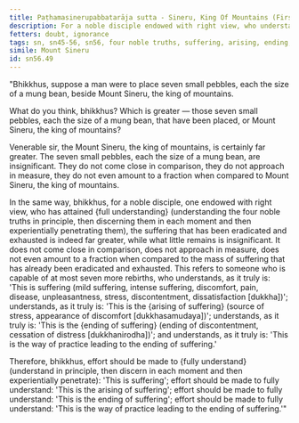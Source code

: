 ```yaml
---
title: Paṭhamasinerupabbatarāja sutta - Sineru, King Of Mountains (First)
description: For a noble disciple endowed with right view, who understands the Four Noble Truths, the suffering that has been eradicated and exhausted is far greater than what little remains.
fetters: doubt, ignorance
tags: sn, sn45-56, sn56, four noble truths, suffering, arising, ending, way of practice, path, right view
simile: Mount Sineru
id: sn56.49
---
```


"Bhikkhus, suppose a man were to place seven small pebbles, each the size of a mung bean, beside Mount Sineru, the king of mountains.

What do you think, bhikkhus? Which is greater — those seven small pebbles, each the size of a mung bean, that have been placed, or Mount Sineru, the king of mountains?

Venerable sir, the Mount Sineru, the king of mountains, is certainly far greater. The seven small pebbles, each the size of a mung bean, are insignificant. They do not come close in comparison, they do not approach in measure, they do not even amount to a fraction when compared to Mount Sineru, the king of mountains.

In the same way, bhikkhus, for a noble disciple, one endowed with right view, who has attained \{full understanding} (understanding the four noble truths in principle, then discerning them in each moment and then experientially penetrating them), the suffering that has been eradicated and exhausted is indeed far greater, while what little remains is insignificant. It does not come close in comparison, does not approach in measure, does not even amount to a fraction when compared to the mass of suffering that has already been eradicated and exhausted. This refers to someone who is capable of at most seven more rebirths, who understands, as it truly is: 'This is suffering (mild suffering, intense suffering, discomfort, pain, disease, unpleasantness, stress, discontentment, dissatisfaction [dukkha])'; understands, as it truly is: 'This is the \{arising of suffering} (source of stress, appearance of discomfort [dukkhasamudaya])'; understands, as it truly is: 'This is the \{ending of suffering} (ending of discontentment, cessation of distress [dukkhanirodha])'; and understands, as it truly is: 'This is the way of practice leading to the ending of suffering.'

Therefore, bhikkhus, effort should be made to \{fully understand} (understand in principle, then discern in each moment and then experientially penetrate): 'This is suffering';
effort should be made to fully understand: 'This is the arising of suffering';
effort should be made to fully understand: 'This is the ending of suffering';
effort should be made to fully understand: 'This is the way of practice leading to the ending of suffering.'"